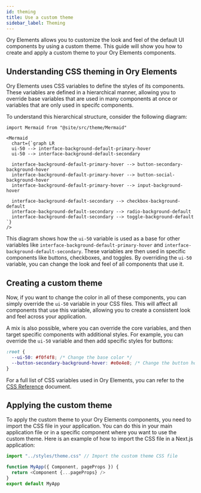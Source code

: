 ```yaml
---
id: theming
title: Use a custom theme
sidebar_label: Theming
---
```


Ory Elements allows you to customize the look and feel of the default UI components by using a custom theme. This guide will show
you how to create and apply a custom theme to your Ory Elements components.

## Understanding CSS theming in Ory Elements

Ory Elements uses CSS variables to define the styles of its components. These variables are defined in a hierarchical manner,
allowing you to override base variables that are used in many components at once or variables that are only used in specifc
components.

To understand this hierarchical structure, consider the following diagram:

```mdx-code-block
import Mermaid from "@site/src/theme/Mermaid"

<Mermaid
  chart={`graph LR
  ui-50 --> interface-background-default-primary-hover
  ui-50 --> interface-background-default-secondary

  interface-background-default-primary-hover --> button-secondary-background-hover
  interface-background-default-primary-hover --> button-social-background-hover
  interface-background-default-primary-hover --> input-background-hover

  interface-background-default-secondary --> checkbox-background-default
  interface-background-default-secondary --> radio-background-default
  interface-background-default-secondary --> toggle-background-default
`}
/>
```

This diagram shows how the `ui-50` variable is used as a base for other variables like
`interface-background-default-primary-hover` and `interface-background-default-secondary`. These variables are then used in
specific components like buttons, checkboxes, and toggles. By overriding the `ui-50` variable, you can change the look and feel of
all components that use it.

## Creating a custom theme

Now, if you want to change the color in all of these components, you can simply override the `ui-50` variable in your CSS files.
This will affect all components that use this variable, allowing you to create a consistent look and feel across your application.

A mix is also possible, where you can override the core variables, and then target specific components with additional styles. For
example, you can override the `ui-50` variable and then add specific styles for buttons:

```css title="theme.css"
:root {
  --ui-50: #f0f4f8; /* Change the base color */
  --button-secondary-background-hover: #e0e4e8; /* Change the button hover color */
}
```

For a full list of CSS variables used in Ory Elements, you can refer to the [CSS Reference](../css-reference) document.

## Applying the custom theme

To apply the custom theme to your Ory Elements components, you need to import the CSS file in your application. You can do this in
your main application file or in a specific component where you want to use the custom theme. Here is an example of how to import
the CSS file in a Next.js application:

```javascript title="pages/_app.js"
import "../styles/theme.css" // Import the custom theme CSS file

function MyApp({ Component, pageProps }) {
  return <Component {...pageProps} />
}
export default MyApp
```

